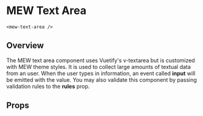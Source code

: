 
# MEW Text Area

`<mew-text-area />`

## Overview

The MEW text area component uses Vuetify's v-textarea but is customized with MEW theme styles.
It is used to collect large amounts of textual data from an user. When the user types in information,
an event called **input** will be emitted with the value. You may also validate this component by
passing validation rules to the **rules** prop.

## Props

<Props of={MewTextArea} />
<Preview>
  <Story id='mewtextarea--mew-text-area' />
</Preview>
